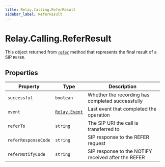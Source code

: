 ```yaml
---
title: Relay.Calling.ReferResult
sidebar_label: ReferResult
---
```


[refer]: /sdks/reference/realtime-sdk/v2/sdks/nodejs/calling/call#refer
[relay-event]: /sdks/reference/realtime-sdk/v2/sdks/nodejs/event

# Relay.Calling.ReferResult

This object returned from [`refer`][refer] method that represents the final result of a SIP `REFER`.

## Properties

| Property | Type | Description |
| -------- | ---- | ----------- |
| `successful` | `boolean` | Whether the recording has completed successfully |
| `event` | [`Relay.Event`][relay-event] | Last event that completed the operation |
| `referTo` | `string` | The SIP URI the call is transferred to |
| `referResponseCode` | `string` | SIP response to the REFER request |
| `referNotifyCode` | `string` | SIP response to the NOTIFY received after the REFER |